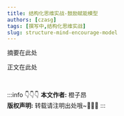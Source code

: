 ```yaml
---
title: 结构化思维实战-鼓励赋能模型
authors: [czasg]
tags: [撰写中,结构化思维实战]
slug: structure-mind-encourage-model
---
```



<!--package-->

摘要在此处

<!--truncate-->

正文在此处

<br/>

:::info 👇👇👇
**本文作者:** 橙子昂 <br/>
**版权声明:** 转载请注明出处哦~👮‍👮‍👮‍
:::
